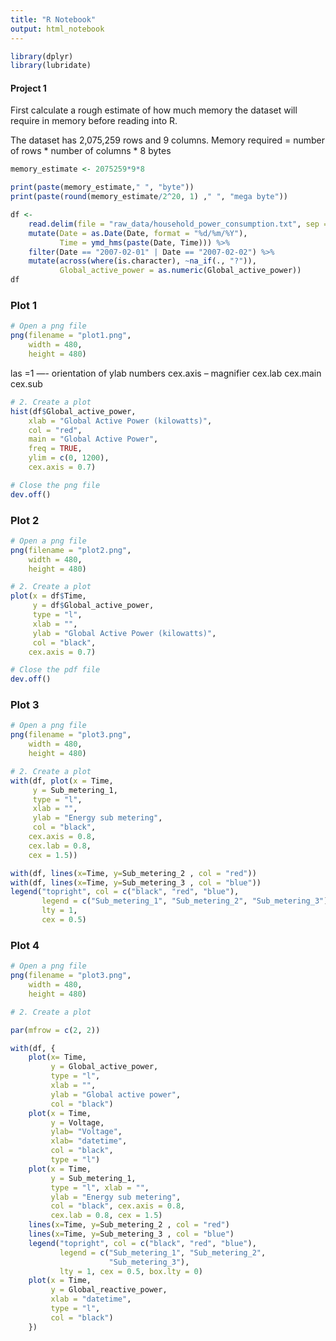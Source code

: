 ```yaml
---
title: "R Notebook"
output: html_notebook
---
```


```r
library(dplyr)
library(lubridate)
```

#### Project 1

First calculate a rough estimate of how much memory the dataset will require in memory before reading into R. 

The dataset has 2,075,259 rows and 9 columns. 
Memory required = number of rows * number of columns * 8 bytes
```r
memory_estimate <- 2075259*9*8

print(paste(memory_estimate," ", "byte"))
print(paste(round(memory_estimate/2^20, 1) ," ", "mega byte"))
```

```r
df <- 
    read.delim(file = "raw_data/household_power_consumption.txt", sep = ";") %>%
    mutate(Date = as.Date(Date, format = "%d/%m/%Y"),
           Time = ymd_hms(paste(Date, Time))) %>%
    filter(Date == "2007-02-01" | Date == "2007-02-02") %>%
    mutate(across(where(is.character), ~na_if(., "?")),
           Global_active_power = as.numeric(Global_active_power))
df
```
### Plot 1
```r
# Open a png file
png(filename = "plot1.png",
    width = 480,
    height = 480)
```

las =1 ---- orientation of ylab numbers
cex.axis -- magnifier
cex.lab
cex.main
cex.sub
```r
# 2. Create a plot
hist(df$Global_active_power,
    xlab = "Global Active Power (kilowatts)",
    col = "red",
    main = "Global Active Power",
    freq = TRUE,
    ylim = c(0, 1200), 
    cex.axis = 0.7)

# Close the png file
dev.off() 
```

### Plot 2
```r
# Open a png file
png(filename = "plot2.png",
    width = 480,
    height = 480)
```

```r
# 2. Create a plot
plot(x = df$Time,
     y = df$Global_active_power,
     type = "l",
     xlab = "",
     ylab = "Global Active Power (kilowatts)",
     col = "black",
    cex.axis = 0.7)
```


```r
# Close the pdf file
dev.off() 
```



### Plot 3
```r
# Open a png file
png(filename = "plot3.png",
    width = 480,
    height = 480)
```

```r
# 2. Create a plot
with(df, plot(x = Time,
     y = Sub_metering_1,
     type = "l",
     xlab = "",
     ylab = "Energy sub metering",
     col = "black",
    cex.axis = 0.8,
    cex.lab = 0.8,
    cex = 1.5))

with(df, lines(x=Time, y=Sub_metering_2 , col = "red"))
with(df, lines(x=Time, y=Sub_metering_3 , col = "blue"))
legend("topright", col = c("black", "red", "blue"),
       legend = c("Sub_metering_1", "Sub_metering_2", "Sub_metering_3"),
       lty = 1,
       cex = 0.5)
```



### Plot 4
```r
# Open a png file
png(filename = "plot3.png",
    width = 480,
    height = 480)
```

```r
# 2. Create a plot

par(mfrow = c(2, 2))

with(df, {
    plot(x= Time, 
         y = Global_active_power,
         type = "l",
         xlab = "",
         ylab = "Global active power",
         col = "black")
    plot(x = Time,
         y = Voltage,
         ylab= "Voltage",
         xlab= "datetime",
         col = "black",
         type = "l")
    plot(x = Time,
         y = Sub_metering_1,
         type = "l", xlab = "",
         ylab = "Energy sub metering",
         col = "black", cex.axis = 0.8,
         cex.lab = 0.8, cex = 1.5)
    lines(x=Time, y=Sub_metering_2 , col = "red")
    lines(x=Time, y=Sub_metering_3 , col = "blue")
    legend("topright", col = c("black", "red", "blue"),
           legend = c("Sub_metering_1", "Sub_metering_2",
                      "Sub_metering_3"),
           lty = 1, cex = 0.5, box.lty = 0)
    plot(x = Time,
         y = Global_reactive_power,
         xlab = "datetime",
         type = "l",
         col = "black")
    })
```







